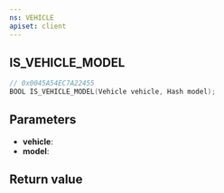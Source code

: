 ```yaml
---
ns: VEHICLE
apiset: client
---
```

## IS_VEHICLE_MODEL

```c
// 0x0045A54EC7A22455
BOOL IS_VEHICLE_MODEL(Vehicle vehicle, Hash model);
```


## Parameters
* **vehicle**:
* **model**:

## Return value